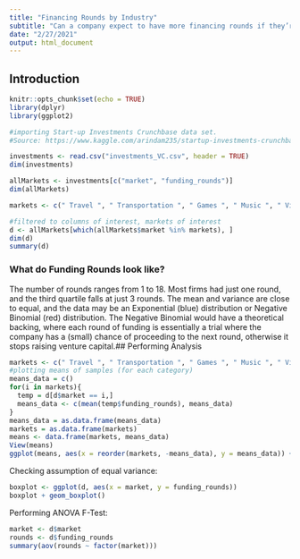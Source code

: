 ---
title: "Financing Rounds by Industry"
subtitle: "Can a company expect to have more financing rounds if they’re in a particular industry?"
date: "2/27/2021"
output: html_document
---
## Introduction
```{r setup, include=FALSE}
knitr::opts_chunk$set(echo = TRUE)
library(dplyr)
library(ggplot2)
```

```{r, echo = T}
#importing Start-up Investments Crunchbase data set.
#Source: https://www.kaggle.com/arindam235/startup-investments-crunchbase

investments <- read.csv("investments_VC.csv", header = TRUE)
dim(investments)

allMarkets <- investments[c("market", "funding_rounds")]
dim(allMarkets)

markets <- c(" Travel ", " Transportation ", " Games ", " Music ", " Video ", " Finance ", " Cloud Computing ", " Health Care ", " Hospitality ", " Education ")

#filtered to columns of interest, markets of interest
d <- allMarkets[which(allMarkets$market %in% markets), ]
dim(d)
summary(d)

```


### What do Funding Rounds look like?

The number of rounds ranges from 1 to 18. Most firms had just one round, and the third quartile falls at just 3 rounds. The mean and variance are close to equal, and the data may be an Exponential (blue) distribution or Negative Binomial (red) distribution. The Negative Binomial would have a theoretical backing, where each round of funding is essentially a trial where the company has a (small) chance of proceeding to the next round, otherwise it stops raising venture capital.## Performing Analysis

```{r, echo = T}


markets <- c(" Travel ", " Transportation ", " Games ", " Music ", " Video ", " Finance ", " Cloud Computing ", " Health Care ", " Hospitality ", " Education ")
#plotting means of samples (for each category)
means_data = c()
for(i in markets){
  temp = d[d$market == i,]
  means_data <- c(mean(temp$funding_rounds), means_data)
}
means_data = as.data.frame(means_data)
markets = as.data.frame(markets)
means <- data.frame(markets, means_data)
View(means)
ggplot(means, aes(x = reorder(markets, -means_data), y = means_data)) + geom_bar(stat = "identity") + labs(title = "Average Number of Rounds by Industry", x = "", y = "")
```

Checking assumption of equal variance: 

```{r, echo = T}
boxplot <- ggplot(d, aes(x = market, y = funding_rounds))
boxplot + geom_boxplot()

```

Performing ANOVA F-Test:
``` {r, echo = T}
market <- d$market
rounds <- d$funding_rounds
summary(aov(rounds ~ factor(market)))

```
